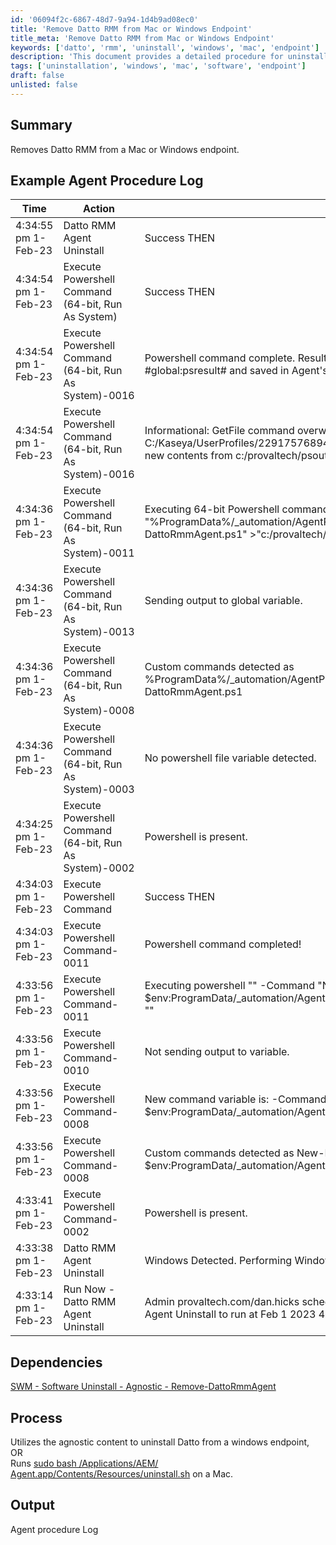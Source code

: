 ```yaml
---
id: '06094f2c-6867-48d7-9a94-1d4b9ad08ec0'
title: 'Remove Datto RMM from Mac or Windows Endpoint'
title_meta: 'Remove Datto RMM from Mac or Windows Endpoint'
keywords: ['datto', 'rmm', 'uninstall', 'windows', 'mac', 'endpoint']
description: 'This document provides a detailed procedure for uninstalling Datto RMM from both Mac and Windows endpoints, including example logs and dependencies for successful execution.'
tags: ['uninstallation', 'windows', 'mac', 'software', 'endpoint']
draft: false
unlisted: false
---
```

## Summary

Removes Datto RMM from a Mac or Windows endpoint.

## Example Agent Procedure Log

| Time                      | Action                                               | Status                                           | User                            |
|---------------------------|------------------------------------------------------|-------------------------------------------------|---------------------------------|
| 4:34:55 pm 1-Feb-23      | Datto RMM Agent Uninstall                            | Success THEN                                   | provaltech.com/dan.hicks       |
| 4:34:54 pm 1-Feb-23      | Execute Powershell Command (64-bit, Run As System)  | Success THEN                                   | provaltech.com/dan.hicks       |
| 4:34:54 pm 1-Feb-23      | Execute Powershell Command (64-bit, Run As System)-0016 | Powershell command complete. Results returned to global variable #global:psresult# and saved in Agent's Documents tab of server. | provaltech.com/dan.hicks       |
| 4:34:54 pm 1-Feb-23      | Execute Powershell Command (64-bit, Run As System)-0016 | Informational: GetFile command overwrote the server file C:/Kaseya/UserProfiles/229175768944442/GetFiles/../docs/psoutput.txt with the new contents from c:/provaltech/psoutput.txt in THEN step 3. | provaltech.com/dan.hicks       |
| 4:34:36 pm 1-Feb-23      | Execute Powershell Command (64-bit, Run As System)-0011 | Executing 64-bit Powershell command as System: "" -command "%ProgramData%/_automation/AgentProcedure/DattoRmmAgentUninstall/Remove-DattoRmmAgent.ps1" >"c:/provaltech/psoutputtmp.txt" | provaltech.com/dan.hicks       |
| 4:34:36 pm 1-Feb-23      | Execute Powershell Command (64-bit, Run As System)-0013 | Sending output to global variable.              | provaltech.com/dan.hicks       |
| 4:34:36 pm 1-Feb-23      | Execute Powershell Command (64-bit, Run As System)-0008 | Custom commands detected as %ProgramData%/_automation/AgentProcedure/DattoRmmAgentUninstall/Remove-DattoRmmAgent.ps1 | provaltech.com/dan.hicks       |
| 4:34:36 pm 1-Feb-23      | Execute Powershell Command (64-bit, Run As System)-0003 | No powershell file variable detected.          | provaltech.com/dan.hicks       |
| 4:34:25 pm 1-Feb-23      | Execute Powershell Command (64-bit, Run As System)-0002 | Powershell is present.                          | provaltech.com/dan.hicks       |
| 4:34:03 pm 1-Feb-23      | Execute Powershell Command                             | Success THEN                                   | provaltech.com/dan.hicks       |
| 4:34:03 pm 1-Feb-23      | Execute Powershell Command-0011                       | Powershell command completed!                  | provaltech.com/dan.hicks       |
| 4:33:56 pm 1-Feb-23      | Execute Powershell Command-0011                       | Executing powershell "" -Command "New-Item -Type Directory -Path $env:ProgramData/_automation/AgentProcedure -name DattoRmmAgentUninstall" "" | provaltech.com/dan.hicks       |
| 4:33:56 pm 1-Feb-23      | Execute Powershell Command-0010                       | Not sending output to variable.                | provaltech.com/dan.hicks       |
| 4:33:56 pm 1-Feb-23      | Execute Powershell Command-0008                       | New command variable is: -Command "New-Item -Type Directory -Path $env:ProgramData/_automation/AgentProcedure -name DattoRmmAgentUninstall" | provaltech.com/dan.hicks       |
| 4:33:56 pm 1-Feb-23      | Execute Powershell Command-0008                       | Custom commands detected as New-Item -Type Directory -Path $env:ProgramData/_automation/AgentProcedure -name DattoRmmAgentUninstall | provaltech.com/dan.hicks       |
| 4:33:41 pm 1-Feb-23      | Execute Powershell Command-0002                       | Powershell is present.                          | provaltech.com/dan.hicks       |
| 4:33:38 pm 1-Feb-23      | Datto RMM Agent Uninstall                             | Windows Detected. Performing Windows removal.   | provaltech.com/dan.hicks       |
| 4:33:14 pm 1-Feb-23      | Run Now - Datto RMM Agent Uninstall                  | Admin provaltech.com/dan.hicks scheduled procedure Run Now - Datto RMM Agent Uninstall to run at Feb 1 2023 4:33PM |                                 |

## Dependencies

[SWM - Software Uninstall - Agnostic - Remove-DattoRmmAgent](https://proval.itglue.com/DOC-5078775-11970048)

## Process

Utilizes the agnostic content to uninstall Datto from a windows endpoint,  
OR  
Runs [sudo bash /Applications/AEM/ Agent.app/Contents/Resources/uninstall.sh](https://rmm.datto.com/help/en/Content/4WEBPORTAL/Devices/ServersLaptopsDesktops/Mac/InstallMac.htm) on a Mac.

## Output

Agent procedure Log












